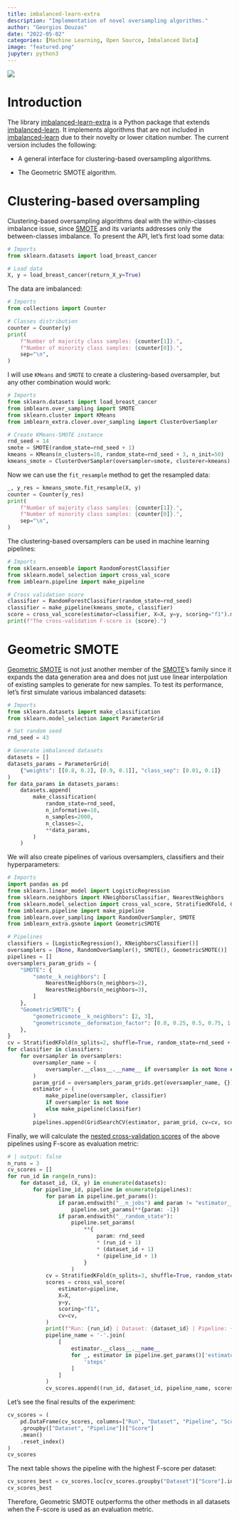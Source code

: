```yaml
---
title: imbalanced-learn-extra
description: "Implementation of novel oversampling algorithms."
author: "Georgios Douzas"
date: "2022-05-02"
categories: [Machine Learning, Open Source, Imbalanced Data]
image: "featured.png"
jupyter: python3
---
```


![](featured.png)

# Introduction

The library [imbalanced-learn-extra](https://github.com/georgedouzas/imbalanced-learn-extra) is a Python package that extends
[imbalanced-learn](https://imbalanced-learn.org/stable/). It implements algorithms that are not included in
[imbalanced-learn](https://imbalanced-learn.org/stable/) due to their novelty or lower citation number. The current version
includes the following:

- A general interface for clustering-based oversampling algorithms.

- The Geometric SMOTE algorithm.

# Clustering-based oversampling

Clustering-based oversampling algorithms deal with the within-classes imbalance issue, since
[SMOTE](https://arxiv.org/pdf/1106.1813.pdf) and its variants addresses only the between-classes imbalance. To present the API,
let's first load some data:

```python
# Imports
from sklearn.datasets import load_breast_cancer

# Load data
X, y = load_breast_cancer(return_X_y=True)
```

The data are imbalanced:

```python
# Imports
from collections import Counter

# Classes distribution
counter = Counter(y)
print(
    f"Number of majority class samples: {counter[1]}.",
    f"Number of minority class samples: {counter[0]}.",
    sep="\n",
)
```

I will use `KMeans` and `SMOTE` to create a clustering-based oversampler, but any other combination would work:

```python
# Imports
from sklearn.datasets import load_breast_cancer
from imblearn.over_sampling import SMOTE
from sklearn.cluster import KMeans
from imblearn_extra.clover.over_sampling import ClusterOverSampler

# Create KMeans-SMOTE instance
rnd_seed = 14
smote = SMOTE(random_state=rnd_seed + 1)
kmeans = KMeans(n_clusters=10, random_state=rnd_seed + 3, n_init=50)
kmeans_smote = ClusterOverSampler(oversampler=smote, clusterer=kmeans)
```

Now we can use the `fit_resample` method to get the resampled data:

```python
_, y_res = kmeans_smote.fit_resample(X, y)
counter = Counter(y_res)
print(
    f"Number of majority class samples: {counter[1]}.",
    f"Number of minority class samples: {counter[0]}.",
    sep="\n",
)
```

The clustering-based oversamplers can be used in machine learning pipelines:

```python
# Imports
from sklearn.ensemble import RandomForestClassifier
from sklearn.model_selection import cross_val_score
from imblearn.pipeline import make_pipeline

# Cross validation score
classifier = RandomForestClassifier(random_state=rnd_seed)
classifier = make_pipeline(kmeans_smote, classifier)
score = cross_val_score(estimator=classifier, X=X, y=y, scoring="f1").mean()
print(f"The cross-validation F-score is {score}.")
```

# Geometric SMOTE

[Geometric SMOTE](https://www.sciencedirect.com/science/article/abs/pii/S0020025519305353) is not just another member of the
[SMOTE](https://arxiv.org/pdf/1106.1813.pdf)'s family since it expands the data generation area and does not just use linear
interpolation of existing samples to generate for new samples. To test its performance, let's first simulate various imbalanced
datasets:

```python
# Imports
from sklearn.datasets import make_classification
from sklearn.model_selection import ParameterGrid

# Set random seed
rnd_seed = 43

# Generate imbalanced datasets
datasets = []
datasets_params = ParameterGrid(
    {"weights": [[0.8, 0.2], [0.9, 0.1]], "class_sep": [0.01, 0.1]}
)
for data_params in datasets_params:
    datasets.append(
        make_classification(
            random_state=rnd_seed,
            n_informative=10,
            n_samples=2000,
            n_classes=2,
            **data_params,
        )
    )
```

We will also create pipelines of various oversamplers, classifiers and their hyperparameters:

```python
# Imports
import pandas as pd
from sklearn.linear_model import LogisticRegression
from sklearn.neighbors import KNeighborsClassifier, NearestNeighbors
from sklearn.model_selection import cross_val_score, StratifiedKFold, GridSearchCV
from imblearn.pipeline import make_pipeline
from imblearn.over_sampling import RandomOverSampler, SMOTE
from imblearn_extra.gsmote import GeometricSMOTE

# Pipelines
classifiers = [LogisticRegression(), KNeighborsClassifier()]
oversamplers = [None, RandomOverSampler(), SMOTE(), GeometricSMOTE()]
pipelines = []
oversamplers_param_grids = {
    "SMOTE": {
        "smote__k_neighbors": [
            NearestNeighbors(n_neighbors=2),
            NearestNeighbors(n_neighbors=3),
        ]
    },
    "GeometricSMOTE": {
        "geometricsmote__k_neighbors": [2, 3],
        "geometricsmote__deformation_factor": [0.0, 0.25, 0.5, 0.75, 1.0],
    },
}
cv = StratifiedKFold(n_splits=2, shuffle=True, random_state=rnd_seed + 5)
for classifier in classifiers:
    for oversampler in oversamplers:
        oversampler_name = (
            oversampler.__class__.__name__ if oversampler is not None else None
        )
        param_grid = oversamplers_param_grids.get(oversampler_name, {})
        estimator = (
            make_pipeline(oversampler, classifier)
            if oversampler is not None
            else make_pipeline(classifier)
        )
        pipelines.append(GridSearchCV(estimator, param_grid, cv=cv, scoring="f1"))
```

Finally, we will calculate the [nested cross-validation
scores](https://scikit-learn.org/stable/auto_examples/model_selection/plot_nested_cross_validation_iris.html) of the above
pipelines using F-score as evaluation metric:

```python
# | output: false
n_runs = 3
cv_scores = []
for run_id in range(n_runs):
    for dataset_id, (X, y) in enumerate(datasets):
        for pipeline_id, pipeline in enumerate(pipelines):
            for param in pipeline.get_params():
                if param.endswith("__n_jobs") and param != "estimator__smote__n_jobs":
                    pipeline.set_params(**{param: -1})
                if param.endswith("__random_state"):
                    pipeline.set_params(
                        **{
                            param: rnd_seed
                            * (run_id + 1)
                            * (dataset_id + 1)
                            * (pipeline_id + 1)
                        }
                    )
            cv = StratifiedKFold(n_splits=3, shuffle=True, random_state=10 * run_id)
            scores = cross_val_score(
                estimator=pipeline,
                X=X,
                y=y,
                scoring="f1",
                cv=cv,
            )
            print(f"Run: {run_id} | Dataset: {dataset_id} | Pipeline: {pipeline_id}")
            pipeline_name = '-'.join(
                [
                    estimator.__class__.__name__
                    for _, estimator in pipeline.get_params()['estimator'].get_params()[
                        'steps'
                    ]
                ]
            )
            cv_scores.append((run_id, dataset_id, pipeline_name, scores.mean()))
```

Let's see the final results of the experiment:

```python
cv_scores = (
    pd.DataFrame(cv_scores, columns=["Run", "Dataset", "Pipeline", "Score"])
    .groupby(["Dataset", "Pipeline"])["Score"]
    .mean()
    .reset_index()
)
cv_scores
```

The next table shows the pipeline with the highest F-score per dataset:

```python
cv_scores_best = cv_scores.loc[cv_scores.groupby("Dataset")["Score"].idxmax()]
cv_scores_best
```

Therefore, Geometric SMOTE outperforms the other methods in all datasets when the F-score is used as an evaluation metric.
